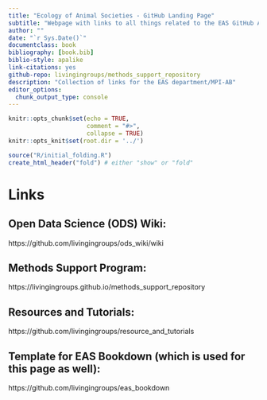 ```yaml
---
title: "Ecology of Animal Societies - GitHub Landing Page"
subtitle: "Webpage with links to all things related to the EAS GitHub Account"
author: ""
date: "`r Sys.Date()`"
documentclass: book
bibliography: [book.bib]
biblio-style: apalike
link-citations: yes
github-repo: livingingroups/methods_support_repository
description: "Collection of links for the EAS department/MPI-AB"
editor_options: 
  chunk_output_type: console
---
```


```r
knitr::opts_chunk$set(echo = TRUE,
                      comment = "#>",
                      collapse = TRUE)
knitr::opts_knit$set(root.dir = '../')
```


```r
source("R/initial_folding.R")
create_html_header("fold") # either "show" or "fold"
```

# Links

## Open Data Science (ODS) Wiki:
https://github.com/livingingroups/ods_wiki/wiki

## Methods Support Program:
https://livingingroups.github.io/methods_support_repository

## Resources and Tutorials:
https://github.com/livingingroups/resource_and_tutorials

## Template for EAS Bookdown (which is used for this page as well):
https://github.com/livingingroups/eas_bookdown